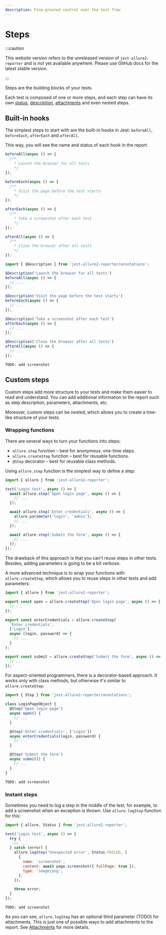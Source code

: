 ```yaml
---
description: Fine-grained control over the test flow
---
```



# Steps

:::caution

This website version refers to the unreleased version of `jest-allure2-reporter` and is not yet available
anywhere. Please use GitHub docs for the latest stable version.

:::

Steps are the building blocks of your tests.

Each test is composed of one or more steps, and each step can have its own [status](../config/02-statuses.mdx),
[description](01-descriptions.mdx), [attachments](03-attachments.mdx) and even nested steps.

## Built-in hooks

The simplest steps to start with are the built-in hooks in Jest: `beforeAll`, `beforeEach`, `afterEach` and `afterAll`.

This way, you will see the name and status of each hook in the report.

<Tabs groupId="approach">
  <TabItem value="jsdoc" label="JSDoc">

```js
beforeAll(async () => {
  /**
    * Launch the browser for all tests
    */
});

beforeEach(async () => {
  /**
    * Visit the page before the test starts
    */
});

afterEach(async () => {
  /**
    * Take a screenshot after each test
    */
});

afterAll(async () => {
  /**
    * Close the browser after all tests
    */
});
```

  </TabItem>
  <TabItem value="dsl" label="Function">

```js
import { $Description } from 'jest-allure2-reporter/annotations';

$Description('Launch the browser for all tests')
beforeAll(async () => {
  // ...
});

$Description('Visit the page before the test starts')
beforeEach(async () => {
  // ...
});

$Description('Take a screenshot after each test')
afterEach(async () => {
  // ...
});

$Description('Close the browser after all tests')
afterAll(async () => {
  // ...
});
```

  </TabItem>
  <TabItem value="demo" label="Demo">

    TODO: add screenshot

  </TabItem>
</Tabs>

## Custom steps

Custom steps add more structure to your tests and make them easier to read and understand.
You can add additional information to the report such as step description, parameters, attachments, etc.

Moreover, custom steps can be nested, which allows you to create a tree-like structure of your tests.

### Wrapping functions

There are several ways to turn your functions into steps:

* `allure.step` function – best for anonymous, one-time steps.
* `allure.createStep` function – best for reusable functions.
* `@Step` decorator – best for reusable class methods.

<Tabs>
  <TabItem value="step">

Using `allure.step` function is the simplest way to define a step:

```js
import { allure } from 'jest-allure2-reporter';

test('Login test', async () => {
  await allure.step('Open login page', async () => {
    // ...
  });

  await allure.step('Enter credentials', async () => {
    allure.parameter('login', 'admin');
    // ...
  });

  await allure.step('Submit the form', async () => {
    // ...
  });
});
```

The drawback of this approach is that you can't reuse steps in other tests.
Besides, adding parameters is going to be a bit verbose.

  </TabItem>
  <TabItem value="createStep">

A more advanced technique is to wrap your functions with `allure.createStep`,
which allows you to reuse steps in other tests and add parameters:

```js
import { allure } from 'jest-allure2-reporter';

export const open = allure.createStep('Open login page', async () => {
  // ...
});

export const enterCredentials = allure.createStep(
  'Enter credentials',
  ['Login'],
  async (login, password) => {
    // ...
  }
);

export const submit = allure.createStep('Submit the form', async () => {
  // ...
});
```

  </TabItem>
  <TabItem value="@Step">

For aspect-oriented programmers, there is a decorator-based approach. It works only with class methods,
but otherwise it's similar to `allure.createStep`:

```js
import { Step } from 'jest-allure2-reporter/annotations';

class LoginPageObject {
  @Step('Open login page')
  async open() {
    // ...
  }

  @Step('Enter credentials', ['Login'])
  async enterCredentials(login, password) {
    // ...
  }

  @Step('Submit the form')
  async submit() {
    // ...
  }
}
```

  </TabItem>
  <TabItem value="demo" label="Demo">

    TODO: add screenshot

  </TabItem>
</Tabs>

### Instant steps

Sometimes you need to log a step in the middle of the test, for example, to add a screenshot when an exception is thrown. Use `allure.logStep` function for this:

<Tabs>
  <TabItem value="logStep">

```js
import { allure, Status } from 'jest-allure2-reporter';

test('Login test', async () => {
  try {
    // ...
  } catch (error) {
    allure.logStep('Unexpected error', Status.FAILED, [
      {
        name: 'screenshot',
        content: await page.screenshot({ fullPage: true }),
        type: 'image/png',
      },
    ]);

    throw error;
  }
});
```

  </TabItem>
  <TabItem value="demo" label="Demo">

    TODO: add screenshot

  </TabItem>
</Tabs>

As you can see, `allure.logStep` has an optional third parameter (TODO) for attachments. This is just one of possible ways to add attachments to the report. See [Attachments](03-attachments.mdx) for more details.
